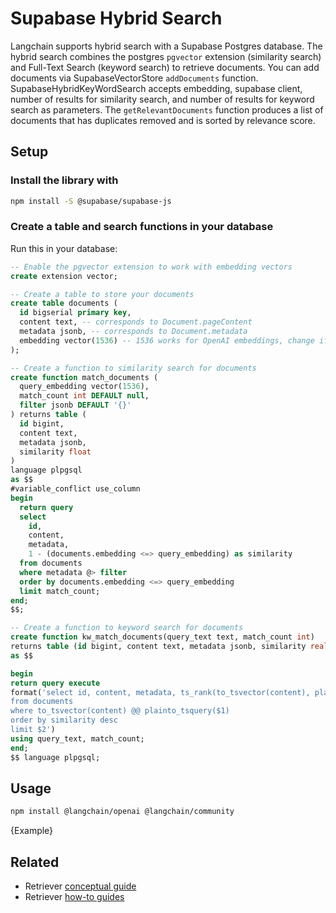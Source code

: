 # Supabase Hybrid Search

Langchain supports hybrid search with a Supabase Postgres database. The hybrid search combines the postgres `pgvector` extension (similarity search) and Full-Text Search (keyword search) to retrieve documents. You can add documents via SupabaseVectorStore `addDocuments` function. SupabaseHybridKeyWordSearch accepts embedding, supabase client, number of results for similarity search, and number of results for keyword search as parameters. The `getRelevantDocuments` function produces a list of documents that has duplicates removed and is sorted by relevance score.

## Setup

### Install the library with

```bash npm2yarn
npm install -S @supabase/supabase-js
```

### Create a table and search functions in your database

Run this in your database:

```sql
-- Enable the pgvector extension to work with embedding vectors
create extension vector;

-- Create a table to store your documents
create table documents (
  id bigserial primary key,
  content text, -- corresponds to Document.pageContent
  metadata jsonb, -- corresponds to Document.metadata
  embedding vector(1536) -- 1536 works for OpenAI embeddings, change if needed
);

-- Create a function to similarity search for documents
create function match_documents (
  query_embedding vector(1536),
  match_count int DEFAULT null,
  filter jsonb DEFAULT '{}'
) returns table (
  id bigint,
  content text,
  metadata jsonb,
  similarity float
)
language plpgsql
as $$
#variable_conflict use_column
begin
  return query
  select
    id,
    content,
    metadata,
    1 - (documents.embedding <=> query_embedding) as similarity
  from documents
  where metadata @> filter
  order by documents.embedding <=> query_embedding
  limit match_count;
end;
$$;

-- Create a function to keyword search for documents
create function kw_match_documents(query_text text, match_count int)
returns table (id bigint, content text, metadata jsonb, similarity real)
as $$

begin
return query execute
format('select id, content, metadata, ts_rank(to_tsvector(content), plainto_tsquery($1)) as similarity
from documents
where to_tsvector(content) @@ plainto_tsquery($1)
order by similarity desc
limit $2')
using query_text, match_count;
end;
$$ language plpgsql;
```

## Usage


<IntegrationInstallTooltip></IntegrationInstallTooltip>

```bash npm2yarn
npm install @langchain/openai @langchain/community
```


<CodeBlock language="typescript">{Example}</CodeBlock>


## Related

- Retriever [conceptual guide](/docs/concepts/#retrievers)
- Retriever [how-to guides](/docs/how_to/#retrievers)
